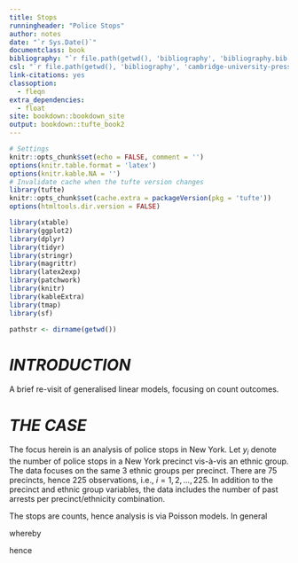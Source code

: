 ```yaml
---
title: Stops
runningheader: "Police Stops"
author: notes
date: "`r Sys.Date()`"
documentclass: book
bibliography: "`r file.path(getwd(), 'bibliography', 'bibliography.bib')`"
csl: "`r file.path(getwd(), 'bibliography', 'cambridge-university-press-numeric.csl')`"
link-citations: yes
classoption:
  - fleqn
extra_dependencies:
  - float
site: bookdown::bookdown_site
output: bookdown::tufte_book2
---
```




<!--- Global Settings --->
```r
# Settings
knitr::opts_chunk$set(echo = FALSE, comment = '')
options(knitr.table.format = 'latex')
options(knitr.kable.NA = '')
# Invalidate cache when the tufte version changes
library(tufte)
knitr::opts_chunk$set(cache.extra = packageVersion(pkg = 'tufte'))
options(htmltools.dir.version = FALSE)
```


```r
library(xtable)
library(ggplot2)
library(dplyr)
library(tidyr)
library(stringr)
library(magrittr)
library(latex2exp)
library(patchwork)
library(knitr)
library(kableExtra)
library(tmap)
library(sf)
```

<!--- settings --->
```r
pathstr <- dirname(getwd())
```



# *INTRODUCTION* {-}

A brief re-visit of generalised linear models, focusing on count outcomes.


# *THE CASE*

The focus herein is an analysis of police stops in New York.  Let $y_{i}$ denote the number of police stops in a New York precinct vis-à-vis an ethnic group. The data focuses on the same $3$ ethnic groups per precinct. There are $75$ precincts, hence $225$ observations, i.e., $i = {1, 2, \ldots, 225}$.  In addition to the precinct and ethnic group variables, the data includes the number of past arrests per precinct/ethnicity combination.

The stops are counts, hence analysis is via Poisson models.  In general

\begin{equation}
y_{i} \sim Poisson(\mathcal{u}_i \lambda_{i}) (\#eq:0001)
\end{equation}

whereby

\begin{equation}
\lambda_{i} = exp(\mathbf{x}_{i} \mathbf{\beta}) (\#eq:0002)
\end{equation}

hence

\begin{equation}
ln(\mathcal{u}_i \lambda_{i}) = ln(\mathcal{u}_i) + \mathbf{x}_{i} \mathbf{\beta} (\#eq:0003)
\end{equation}

